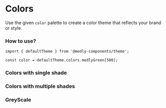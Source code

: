 
<Meta title="Colors" />

# Colors

Use the given `color` palette to create a color theme that reflects your brand or style.

### How to use?

```tsx
import { defaultTheme } from '@medly-components/theme';

const color = defaultTheme.colors.medlyGreen[500];
```

### Colors with single shade

<Preview withToolbar>
    <SingleShadeColors />
</Preview>

### Colors with multiple shades

<Preview withToolbar>
    <MultiShadeColors />
</Preview>

### GreyScale

<Preview withToolbar>
    <GreyScale />
</Preview>
